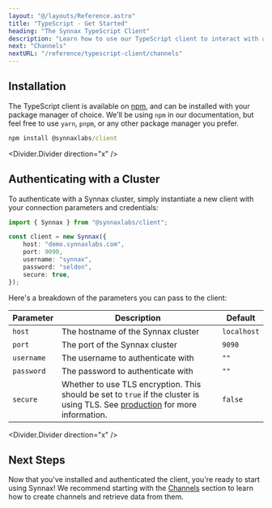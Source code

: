 ```yaml
---
layout: "@/layouts/Reference.astro"
title: "TypeScript - Get Started"
heading: "The Synnax TypeScript Client"
description: "Learn how to use our TypeScript client to interact with a Synnax cluster."
next: "Channels"
nextURL: "/reference/typescript-client/channels"
---
```


## Installation

The TypeScript client is available on [npm](https://www.npmjs.com/package/@synnaxlabs/client),
and can be installed with your package manager of choice. We'll be using `npm`
in our documentation, but feel free to use `yarn`, `pnpm`, or any other package
manager you prefer.

```cmd
npm install @synnaxlabs/client
```

<Divider.Divider direction="x" />

## Authenticating with a Cluster

To authenticate with a Synnax cluster, simply instantiate a new client with your 
connection parameters and credentials:

```typescript
import { Synnax } from "@synnaxlabs/client";

const client = new Synnax({
    host: "demo.synnaxlabs.com",
    port: 9090,
    username: "synnax",
    password: "seldon",
    secure: true,
});
```

Here's a breakdown of the parameters you can pass to the client:

| Parameter | Description | Default |
|-----------|-------------|---------|
| `host` | The hostname of the Synnax cluster | `localhost` |
| `port` | The port of the Synnax cluster | `9090` |
| `username` | The username to authenticate with | `""` |
| `password` | The password to authenticate with | `""` |
| `secure` | Whether to use TLS encryption. This should be set to `true` if the cluster is using TLS. See [production](../cluster/production) for more information. | `false` |

<Divider.Divider direction="x" />

## Next Steps

Now that you've installed and authenticated the client, you're ready to start
using Synnax! We recommend starting with the [Channels](channels) section to
learn how to create channels and retrieve data from them.
